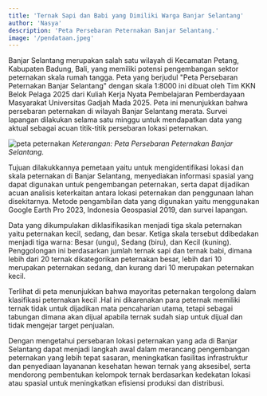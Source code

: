 ```yaml
---
title: 'Ternak Sapi dan Babi yang Dimiliki Warga Banjar Selantang'
author: 'Nasya'
description: 'Peta Persebaran Peternakan Banjar Selantang.'
image: '/pendataan.jpeg'
---
```

Banjar Selantang merupakan salah satu wilayah di Kecamatan Petang, Kabupaten Badung, Bali, yang memiliki potensi pengembangan sektor peternakan skala rumah tangga. Peta yang berjudul "Peta Persebaran Peternakan Banjar Selantang" dengan skala 1:8000 ini dibuat oleh Tim KKN Belok Pelaga 2025 dari Kuliah Kerja Nyata Pembelajaran Pemberdayaan Masyarakat Universitas Gadjah Mada 2025. Peta ini menunjukkan bahwa  persebaran peternakan di wilayah Banjar Selantang merata. Survei lapangan dilakukan selama satu minggu untuk mendapatkan data yang aktual sebagai acuan titik-titik persebaran lokasi peternakan. 

![peta peternakan](/TernakSelantang.png)
*Keterangan: Peta Persebaran Peternakan Banjar Selantang.*

Tujuan dilakukkannya pemetaan yaitu untuk mengidentifikasi lokasi dan skala peternakan di Banjar Selantang, menyediakan informasi spasial yang dapat digunakan untuk pengembangan peternakan, serta dapat dijadikan acuan analisis keterkaitan antara lokasi peternakan dan penggunaan lahan disekitarnya. Metode pengambilan data yang digunakan yaitu menggunakan Google Earth Pro 2023, Indonesia Geospasial 2019, dan survei lapangan. 

Data yang dikumpulakan diklasifikasikan menjadi tiga skala peternakan yaitu peternakan kecil, sedang, dan besar. Ketiga skala tersebut ddibedakan menjadi tiga warna: Besar (ungu), Sedang (biru), dan Kecil (kuning). Penggolongan ini berdasarkan jumlah ternak sapi dan ternak babi, dimana lebih dari 20 ternak dikategorikan peternakan besar, lebih dari 10 merupakan peternakan sedang, dan kurang dari 10 merupakan peternakan kecil. 

Terlihat di peta menunjukkan bahwa mayoritas peternakan tergolong dalam klasifikasi peternakan kecil .Hal ini dikarenakan para peternak memiliki ternak tidak untuk dijadikan mata pencaharian utama, tetapi sebagai tabungan dimana akan dijual apabila ternak sudah siap untuk dijual dan tidak mengejar target penjualan. 

Dengan mengetahui persebaran lokasi peternakan yang ada di Banjar Selantang dapat menjadi langkah awal dalam merancang pengembangan peternakan yang lebih tepat sasaran, meningkatkan fasilitas infrastruktur dan penyediaan layananan kesehatan hewan ternak yang aksesibel, serta mendorong pembentukan kelompok ternak berdasarkan kedekatan lokasi atau spasial untuk meningkatkan efisiensi produksi dan distribusi.

